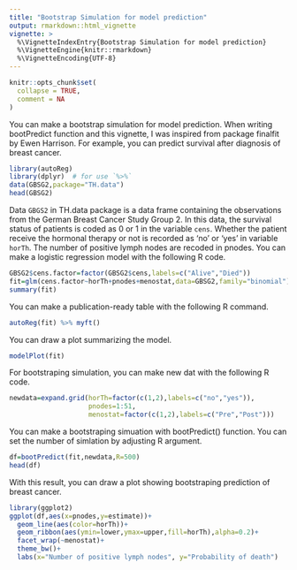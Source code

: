 ```yaml
---
title: "Bootstrap Simulation for model prediction"
output: rmarkdown::html_vignette
vignette: >
  %\VignetteIndexEntry{Bootstrap Simulation for model prediction}
  %\VignetteEngine{knitr::rmarkdown}
  %\VignetteEncoding{UTF-8}
---
```


```r
knitr::opts_chunk$set(
  collapse = TRUE,
  comment = NA
)
```

You can make a bootstrap simulation for model prediction. When writing bootPredict function and this vignette, I was inspired from package finalfit by Ewen Harrison. For example, you can predict survival after diagnosis of breast cancer.

```r
library(autoReg)
library(dplyr)  # for use `%>%`
data(GBSG2,package="TH.data")
head(GBSG2)
```

Data `GBGS2` in TH.data package is a data frame containing the observations from the German Breast Cancer Study Group 2. In this data, the survival status of patients is coded as 0 or 1 in the variable `cens`. Whether the patient receive the hormonal therapy or not is recorded as 'no' or 'yes' in variable `horTh`. The number of positive lymph nodes are recoded in pnodes. You can make a logistic regression model with the following R code.

```r
GBSG2$cens.factor=factor(GBSG2$cens,labels=c("Alive","Died"))
fit=glm(cens.factor~horTh+pnodes+menostat,data=GBSG2,family="binomial")
summary(fit)
```

You can make a publication-ready table with the following R command.

```r
autoReg(fit) %>% myft()
```

You can draw a plot summarizing the model.

```r
modelPlot(fit)
```

For bootstraping simulation, you can make new dat with the following R code.
```r
newdata=expand.grid(horTh=factor(c(1,2),labels=c("no","yes")),
                    pnodes=1:51,
                    menostat=factor(c(1,2),labels=c("Pre","Post")))
```

You can make a bootstraping simuation with bootPredict() function. You can set the number of simlation by adjusting R argument.
```r
df=bootPredict(fit,newdata,R=500)
head(df)
```


With this result, you can draw a plot showing bootstraping prediction of breast cancer.

```r
library(ggplot2)
ggplot(df,aes(x=pnodes,y=estimate))+
  geom_line(aes(color=horTh))+
  geom_ribbon(aes(ymin=lower,ymax=upper,fill=horTh),alpha=0.2)+
  facet_wrap(~menostat)+
  theme_bw()+
  labs(x="Number of positive lymph nodes", y="Probability of death")
```
